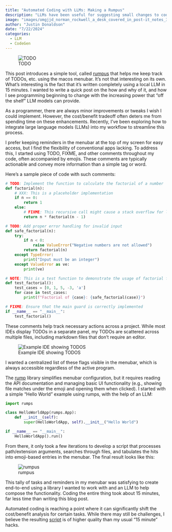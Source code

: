 ```yaml
---
title: "Automated Coding with LLMs: Making a Rumpus"
description: "LLMs have been useful for suggesting small changes to code bases, but can turn frustrating when trying to develop programs holistically."
image: "images/omgjjd_norman_rockwell_a_desk_covered_in_post-it_notes_3ae54c55-a3b4-46ed-b447-3075b1ef8683.png"
author: "Justin Donaldson"
date: "7/22/2024"
categories:
  - LLM
  - CodeGen
---
```


![TODO](images/omgjjd_norman_rockwell_a_desk_covered_in_post-it_notes_3ae54c55-a3b4-46ed-b447-3075b1ef8683.png)

This post introduces a simple tool, called
[rumpus](https://github.com/jdonaldson/rumpus) that helps me keep track of
TODOs, etc. using the macos menubar.  It's not that interesting on its own.
What's interesting is the fact that it's written completely using a local LLM
in 15 minutes.  I wanted to write a quick post on the how and why of it, and
how I see programming beginning to change with the increasing power that "off
the shelf" LLM models can provide.

As a programmer, there are always minor improvements or tweaks I wish I could
implement. However, the cost/benefit tradeoff often deters me from spending
time on these enhancements. Recently, I've been exploring how to integrate
large language models (LLMs) into my workflow to streamline this process.

I prefer keeping reminders in the menubar at the top of my screen for easy
access, but I find the flexibility of conventional apps lacking. To address
this, I started using TODO, FIXME, and other comments throughout my code, often
accompanied by emojis. These comments are typically actionable and convey more
information than a simple tag or word.

Here’s a sample piece of code with such comments:

```python
# TODO: Implement the function to calculate the factorial of a number
def factorial(n):
    # XXX: This is a placeholder implementation
    if n == 0:
        return 1
    else:
        # FIXME: This recursive call might cause a stack overflow for large n
        return n * factorial(n - 1)

# TODO: Add proper error handling for invalid input
def safe_factorial(n):
    try:
        if n < 0:
            raise ValueError("Negative numbers are not allowed")
        return factorial(n)
    except TypeError:
        print("Input must be an integer")
    except ValueError as ve:
        print(ve)

# NOTE: This is a test function to demonstrate the usage of factorial functions
def test_factorial():
    test_cases = [0, 1, 5, -3, 'a']
    for case in test_cases:
        print(f"Factorial of {case}: {safe_factorial(case)}")

# FIXME: Ensure that the main guard is correctly implemented
if __name__ == "__main__":
    test_factorial()
```

These comments help track necessary actions across a project. While most IDEs
display TODOs in a separate panel, my TODOs are scattered across multiple
files, including markdown files that don't require an editor.

![Example IDE showing TODOS](images/tasks-view.png)



I wanted a
centralized list of these flags visible in the menubar, which is always
accessible regardless of the active program.

The [rump](https://github.com/jaredks/rumps) library simplifies menubar
configuration, but it requires reading the API documentation and managing basic
UI functionality (e.g., showing file matches under the emoji and opening them
when clicked). I started with a simple "Hello World" example using rumps, with
the help of an LLM:

```python
import rumps

class HelloWorldApp(rumps.App):
    def __init__(self):
        super(HelloWorldApp, self).__init__("Hello World")

if __name__ == "__main__":
    HelloWorldApp().run()
```

From there, it only took a few iterations to develop a script that processes
path/extension arguments, searches through files, and tabulates the hits into
emoji-based entries in the menubar. The final result looks like this:

![rumpus](images/rumpus.png)

This tally of tasks and reminders in my menubar was satisfying to create
end-to-end using a library I wanted to work with and an LLM to help compose the
functionality. Coding the entire thing took about 15 minutes, far less time
than writing this blog post.

Automated coding is reaching a point where it can significantly shift the
cost/benefit analysis for certain tasks. While there may still be challenges, I
believe the resulting
[script](https://github.com/jdonaldson/rumpus/blob/main/src/rumpus.py) is of
higher quality than my usual "15 minute" hacks.


